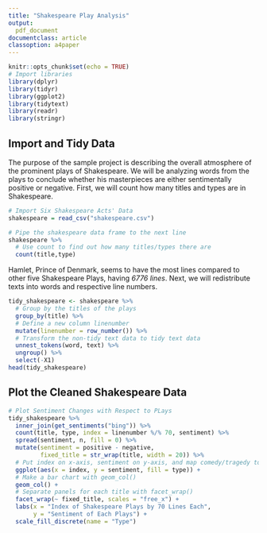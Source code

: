```yaml
---
title: "Shakespeare Play Analysis"
output:
  pdf_document
documentclass: article
classoption: a4paper  
---
```

```r
knitr::opts_chunk$set(echo = TRUE)
# Import libraries
library(dplyr)
library(tidyr)
library(ggplot2)
library(tidytext)
library(readr)
library(stringr)
```

## Import and Tidy Data

The purpose of the sample project is describing the overall atmosphere of the prominent plays of Shakespeare. We will be analyzing words from the plays to conclude whether his masterpieces are either sentimentally positive or negative. 
First, we will count how many titles and types are in Shakespeare.

```r
# Import Six Shakespeare Acts' Data
shakespeare = read_csv("shakespeare.csv")

# Pipe the shakespeare data frame to the next line
shakespeare %>% 
  # Use count to find out how many titles/types there are
  count(title,type)
```

Hamlet, Prince of Denmark, seems to have the most lines compared to other five Shakespeare Plays, having *6776 lines*.
Next, we will redistribute texts into words and respective line numbers.

```r
tidy_shakespeare <- shakespeare %>%
  # Group by the titles of the plays
  group_by(title) %>%
  # Define a new column linenumber
  mutate(linenumber = row_number()) %>%
  # Transform the non-tidy text data to tidy text data
  unnest_tokens(word, text) %>%
  ungroup() %>%
  select(-X1)
head(tidy_shakespeare)
```

\break

## Plot the Cleaned Shakespeare Data

```r
# Plot Sentiment Changes with Respect to PLays
tidy_shakespeare %>%
  inner_join(get_sentiments("bing")) %>%
  count(title, type, index = linenumber %/% 70, sentiment) %>%
  spread(sentiment, n, fill = 0) %>%
  mutate(sentiment = positive - negative,
         fixed_title = str_wrap(title, width = 20)) %>%
  # Put index on x-axis, sentiment on y-axis, and map comedy/tragedy to fill
  ggplot(aes(x = index, y = sentiment, fill = type)) +
  # Make a bar chart with geom_col()
  geom_col() +
  # Separate panels for each title with facet_wrap()
  facet_wrap(~ fixed_title, scales = "free_x") +
  labs(x = "Index of Shakespeare Plays by 70 Lines Each",
       y = "Sentiment of Each Plays") +
  scale_fill_discrete(name = "Type")
```